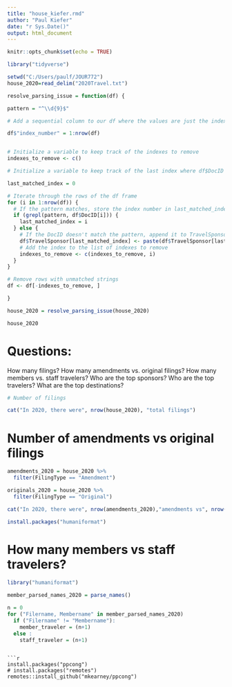 ```yaml
---
title: "house_kiefer.rmd"
author: "Paul Kiefer"
date: "r Sys.Date()"
output: html_document
---
```


```r
knitr::opts_chunk$set(echo = TRUE)
```

```r
library("tidyverse")
```

```r
setwd("C:/Users/paulf/JOUR772")
house_2020=read_delim("2020Travel.txt")
```

```r
resolve_parsing_issue = function(df) {

pattern = "^\\d{9}$"

# Add a sequential column to our df where the values are just the index number

df$"index_number" = 1:nrow(df)


# Initialize a variable to keep track of the indexes to remove
indexes_to_remove <- c()

# Initialize a variable to keep track of the last index where df$DocID matched the pattern

last_matched_index = 0

# Iterate through the rows of the df frame
for (i in 1:nrow(df)) {
  # If the pattern matches, store the index number in last_matched_index
  if (grepl(pattern, df$DocID[i])) {
    last_matched_index = i
  } else {
    # If the DocID doesn't match the pattern, append it to TravelSponsor[last_matched]
    df$TravelSponsor[last_matched_index] <- paste(df$TravelSponsor[last_matched_index], df$DocID[i], sep = "")
    # Add the index to the list of indexes to remove
    indexes_to_remove <- c(indexes_to_remove, i)
  }
}

# Remove rows with unmatched strings
df <- df[-indexes_to_remove, ]

}
```

```r

house_2020 = resolve_parsing_issue(house_2020)

house_2020

```



# Questions:

How many filings?
How many amendments vs. original filings?
How many members vs. staff travelers?
Who are the top sponsors?
Who are the top travelers?
What are the top destinations?

```r
# Number of filings

cat("In 2020, there were", nrow(house_2020), "total filings")

```
# Number of amendments vs original filings
```r
amendments_2020 = house_2020 %>%
  filter(FilingType == "Amendment")

originals_2020 = house_2020 %>%
  filter(FilingType == "Original")

cat("In 2020, there were", nrow(amendments_2020),"amendments vs", nrow(originals_2020), "original filings")
```
```r
install.packages("humaniformat")
```


# How many members vs staff travelers?

```r
library("humaniformat")
```

```r
member_parsed_names_2020 = parse_names()
```
```r
n = 0
for ("Filername, Membername" in member_parsed_names_2020)
  if ("Filername" != "Membername"):
    member_traveler = (n+1)
  else :
    staff_traveler = (n+1)
```
```

```r
install.packages("ppcong")
# install.packages("remotes")
remotes::install_github("mkearney/ppcong")
```

